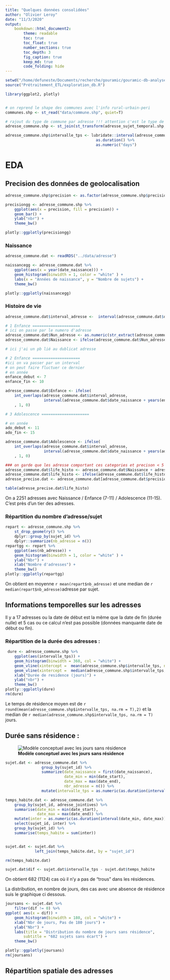 ```yaml
---
title: "Quelques données consolidées"
author: "Olivier Leroy"
date: "11/3/2020"
output: 
    bookdown::html_document2:
        theme: readable
        toc: true
        toc_float: true
        number_sections: true
        toc_depth: 3
        fig_caption: true
        keep_md: true
        code_folding: hide
---
```



```r
setwd("/home/defuneste/Documents/recherche/gouramic/gouramic-db-analyses/")
source("Prétraitement_ETL/exploration_db.R")

library(ggplot2, plotly)


# on reprend le shape des communes avec l'info rural-urbain-peri
communes.shp <- st_read("data/commune.shp", quiet=T)

# rajout du type de commune par adresse !!! attention c'est le type de commune en 2019
adresse_commune.shp <- st_join(st_transform(adresse_sujet_temporal.shp, 2154), st_transform(communes.shp[,c("TYPE_CO", "insee")], 2154))

adresse_commune.shp$intervalle_tps <- lubridate::interval(adresse_commune.shp$date_start, adresse_commune.shp$date_end) %>% 
                                        as.duration() %>%  
                                        as.numeric("days")
```


# EDA

## Precision des données de geolocalisation 

```r
adresse_commune.shp$precision <- as.factor(adresse_commune.shp$precision)

precisiongg <- adresse_commune.shp %>% 
    ggplot(aes(x = precision, fill = precision)) +
    geom_bar() +
    ylab("nbr") +
    theme_bw()

plotly::ggplotly(precisiongg)
```


### Naissance

```r
adresse_commune.dat <- readRDS("../data/adresse")

naissancegg <- adresse_commune.dat %>% 
    ggplot(aes(x = year(date_naissance))) +
    geom_histogram(binwidth = 1, color = "white" ) + 
    labs(x = "Années de naissance", y = "Nombre de sujets") +
    theme_bw()

plotly::ggplotly(naissancegg)


```

### Histoire de vie 

```r

adresse_commune.dat$interval_adresse <-  interval(adresse_commune.dat$date_start, adresse_commune.dat$date_end)

# 1 Enfance =====================
# ici on passe par le numero d'adresse 
adresse_commune.dat$Nun_adresse <- as.numeric(str_extract(adresse_commune.dat$adresse_clb, pattern = "[0-9]{1,2}?$"))
adresse_commune.dat$Naissance <- ifelse(adresse_commune.dat$Nun_adresse == 1,  1, 0)

# ici j'ai un pb lié au dublicat adresse

# 2 Enfance =====================
#ici on va passer par un interval 
# on peut faire fluctuer ce dernier 
# en année
enfance_debut <- 7
enfance_fin <- 10

adresse_commune.dat$Enfance <- ifelse(
    int_overlaps(adresse_commune.dat$interval_adresse, 
                 interval(adresse_commune.dat$date_naissance + years(enfance_debut), adresse_commune.dat$date_naissance + years(enfance_fin))) == TRUE
    , 1, 0)

# 3 Adolescence =====================

# en année
ado_debut <- 11
ado_fin <- 15

adresse_commune.dat$Adolescence <- ifelse(
    int_overlaps(adresse_commune.dat$interval_adresse, 
                 interval(adresse_commune.dat$date_naissance + years(ado_debut), adresse_commune.dat$date_naissance + years(ado_fin))) == TRUE
    , 1, 0)

### on garde que les adresse comportant ces categories et precison < 5
adresse_commune.dat$life_histo <- adresse_commune.dat$Naissance + adresse_commune.dat$Enfance + adresse_commune.dat$Adolescence
adresse_commune.dat$life_histo <- ifelse(adresse_commune.dat$life_histo > 0, 1, 0)
adresse_precise.dat <- adresse_commune.dat[adresse_commune.dat$precision < 5, ]

table(adresse_precise.dat$life_histo)
```

On a 2251 adresses avec Naissance / Enfance (7-11) / Adolescence (11-15). C'est près d'un tier des adresses. 


### Répartition du nombre d'adresse/sujet

```r
repart <- adresse_commune.shp %>% 
    st_drop_geometry() %>% 
    dplyr::group_by(sujet_id) %>% 
    dplyr::summarize(nb_adresse = n()) 
repartgg <- repart %>% 
    ggplot(aes(nb_adresse)) +
    geom_histogram(binwidth = 1, color = "white" ) +
    ylab("Nbr") +
    xlab("Nombre d'adresses") +
    theme_bw()
plotly::ggplotly(repartgg)

```

On obtient en moyenne `r mean(repart$nb_adresse)` et une median de `r median(repart$nb_adresse)`adresse par sujet.

## Informations temporelles sur les adresses

Il y a 17 adresses ou la date de début est la même que la date de fin (durée nulle) et 5 cas ou ce calcul n'est pas possible (données manquante date de début ou fin). 

### Répartition de la durée des adresses :

```r
 dure <- adresse_commune.shp %>% 
    ggplot(aes(intervalle_tps)) +
    geom_histogram(binwidth = 360, col = "white") +
    geom_vline(xintercept =  mean(adresse_commune.shp$intervalle_tps, na.rm = T), col = "red", lwd = 1.25) +
    geom_vline(xintercept =  median(adresse_commune.shp$intervalle_tps, na.rm = T), col = "red", lwd = 1.25, lty = 2) +
    xlab("Durée de residence (jours)") + 
    ylab("nbr") +
    theme_bw()
plotly::ggplotly(dure)
rm(dure)
```

Le temps de résidence moyen est de `r round(mean(adresse_commune.shp$intervalle_tps, na.rm = T),2)` et la median de `r median(adresse_commune.shp$intervalle_tps, na.rm = T)` jours.

## Durée sans résidence : 

![**Modèle conceptuel avec les jours sans résidence**](/home/defuneste/Documents/recherche/gouramic/rapport/joursansresidence.jpg)


```r


sujet.dat <- adresse_commune.dat %>% 
                group_by(sujet_id) %>% 
                summarize(date_naissance = first(date_naissance),
                          date_min = min(date_start), 
                          date_max = max(date_end),
                          nbr_adresse = n()) %>% 
                mutate(intervalle_tps = as.numeric(as.duration(interval(date_min, date_max)) , "days"))

temps_habite.dat <- adresse_commune.dat %>% 
    group_by(sujet_id, adresse_jointives) %>% 
    summarise(date_min = min(date_start),
              date_max = max(date_end)) %>% 
    mutate(inter = as.numeric(as.duration(interval(date_min, date_max)) , "days")) %>% 
    select(sujet_id, inter) %>% 
    group_by(sujet_id) %>% 
    summarise(temps_habite = sum(inter))


sujet.dat <- sujet.dat %>% 
             left_join(temps_habite.dat, by = "sujet_id")

rm(temps_habite.dat)

sujet.dat$dif <- sujet.dat$intervalle_tps - sujet.dat$temps_habite

```

On obtient 682 (1124) cas où il n'y a pas de "trous" dans les résidences. 

La distribution, en nombre de jours, des cas avec une absence de résidence suis le graphique ci dessous. 

```r
joursans <- sujet.dat %>% 
    filter(dif != 0) %>% 
ggplot( aes(x = dif)) +
    geom_histogram(binwidth = 180, col = "white") + 
    xlab("Nbr de jours, Pas de 180 jours") + 
    ylab("Nbr") +
    labs(title = "Distribution du nombre de jours sans résidence",
        subtitle = "682 sujets sans écart") +
    theme_bw() 

plotly::ggplotly(joursans)
rm(joursans)
```

## Répartition spatiale des adresses

    
